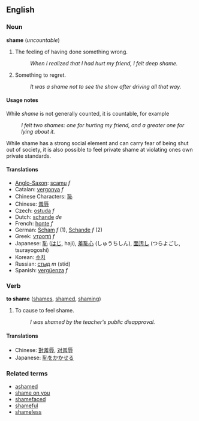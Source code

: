 ==English==
===Noun===
'''shame''' (''uncountable'')

# The feeling of having done something wrong.
#: ''When I realized that I had hurt my friend, I felt deep shame.''
# Something to regret.
#: ''It was a shame not to see the show after driving all that way.''

====Usage notes====
While ''shame'' is not generally counted, it is countable, for example
: ''I felt two shames: one for hurting my friend, and a greater one for lying about it.''
While shame has a strong social element and can carry fear of being shut out of society, it is also possible to feel private shame at violating ones own private standards.

====Translations====
*[[Anglo-Saxon]]: [[scamu]] ''f''
*Catalan: [[vergonya]] ''f''
*Chinese Characters: [[恥]]
*Chinese: [[羞辱]]
*Czech: [[ostuda]] ''f''
*Dutch: [[schande]] ''de''
*French: [[honte]] ''f''
*German: [[Scham]] ''f'' (1), [[Schande]] ''f'' (2)
*Greek: [[ντροπή]] ''f''
*Japanese: [[恥]] ([[はじ]], haji), [[羞恥心]] (しゅうちしん), [[面汚し]] (つらよごし, tsurayogoshi)
*Korean: [[수치]]
*Russian: [[стыд]] ''m'' (stid)
*Spanish: [[vergüenza]] ''f''

===Verb===
'''to shame''' ([[shames]], [[shamed]], [[shaming]])

# To cause to feel shame.
#: ''I was shamed by the teacher's public disapproval.''

====Translations====
*Chinese: [[對羞辱]], [[对羞辱]]
*Japanese: [[恥をかく|恥をかかせる]]

===Related terms===
*[[ashamed]]
*[[shame on you]]
*[[shamefaced]]
*[[shameful]]
*[[shameless]]